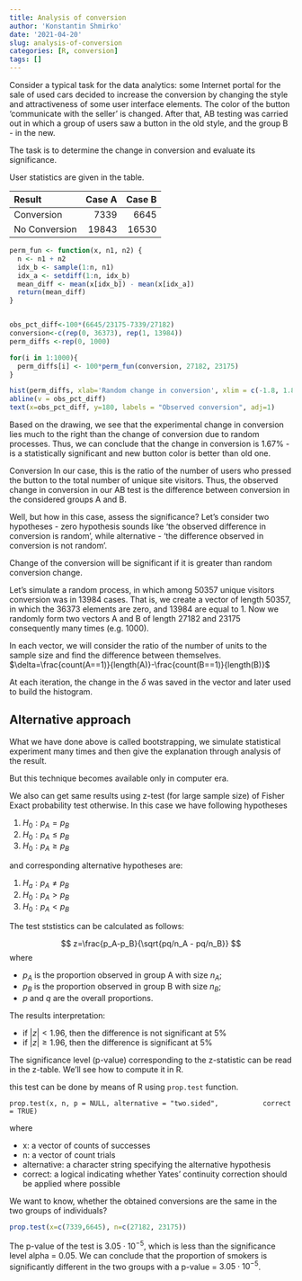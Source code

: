 ```yaml
---
title: Analysis of conversion
author: 'Konstantin Shmirko'
date: '2021-04-20'
slug: analysis-of-conversion
categories: [R, conversion]
tags: []
---
```


Consider a typical task for the data analytics: some Internet portal for the sale of used cars decided to increase the conversion by changing the style and attractiveness of some user interface elements. The color of the button 'communicate with the seller' is changed. After that, AB testing was carried out in which a group of users saw a button in the old style, and the group B - in the new.

The task is to determine the change in conversion and evaluate its significance.


User statistics are given in the table.

| Result        | Case A | Case B |
|:--------------|-------:|-------:|
|Conversion     | 7339   | 6645   |
| No Conversion | 19843  | 16530  |


```r

perm_fun <- function(x, n1, n2) {
  n <- n1 + n2
  idx_b <- sample(1:n, n1)
  idx_a <- setdiff(1:n, idx_b)
  mean_diff <- mean(x[idx_b]) - mean(x[idx_a]) 
  return(mean_diff)
}


obs_pct_diff<-100*(6645/23175-7339/27182)
conversion<-c(rep(0, 36373), rep(1, 13984))
perm_diffs <-rep(0, 1000)

for(i in 1:1000){
  perm_diffs[i] <- 100*perm_fun(conversion, 27182, 23175)
}

hist(perm_diffs, xlab='Random change in conversion', xlim = c(-1.8, 1.8), main = "")
abline(v = obs_pct_diff)
text(x=obs_pct_diff, y=180, labels = "Observed conversion", adj=1)
```

Based on the drawing, we see that the experimental change in conversion lies much to the right than the change of conversion due to random processes. Thus, we can conclude that the change in conversion is 1.67% - is a statistically significant and new button color is better than old one.

Conversion In our case, this is the ratio of the number of users who pressed the button to the total number of unique site visitors. Thus, the observed change in conversion in our AB test is the difference between conversion in the considered groups A and B.

Well, but how in this case, assess the significance? Let's consider two hypotheses - zero hypothesis sounds like 'the observed difference in conversion is random', while alternative - 'the difference observed in conversion is not random'.

Change of the conversion will be significant if it is greater than random conversion change.

Let's simulate a random process, in which among 50357 unique visitors conversion was in 13984 cases. That is, we create a vector of length 50357, in which the 36373 elements are zero, and 13984 are equal to 1. Now we randomly form two vectors A and B of length 27182 and  23175 consequently  many times (e.g. 1000). 

In each vector, we will consider the ratio of the number of units to the sample size and find the difference between themselves. $\delta=\frac{count(A==1)}{length(A)}-\frac{count(B==1)}{length(B)}$

At each iteration, the change in the $\delta$  was saved in the vector and later used to build the histogram.


## Alternative approach ##

What we have done above is called bootstrapping, we simulate statistical experiment many times and then give the explanation through analysis of the result.

But this technique becomes available only in computer era. 

We also can get same results using z-test (for large sample size) of Fisher Exact probability test otherwise. In this case we have following hypotheses

1. $H_0: p_A=p_B$
2. $H_0: p_A \le p_B$
3. $H_0: p_A \ge p_B$

and corresponding alternative hypotheses are:

1. $H_a: p_A \ne p_B$
2. $H_0: p_A \gt p_B$
3. $H_0: p_A \lt p_B$

The test ststistics can be calculated as follows:

$$
  z=\frac{p_A-p_B}{\sqrt{pq/n_A - pq/n_B}}
$$
where 

* $p_A$ is the proportion observed in group A with size $n_A$;
* $p_B$  is the proportion observed in group B with size $n_B$;
* $p$ and $q$ are the overall proportions.

The results interpretation:

- if $|z|\lt 1.96$, then the difference is not significant at $5\%$
- if $|z|\ge 1.96$, then the difference is significant at $5\%$

The significance level (p-value) corresponding to the z-statistic can be read in the z-table. We’ll see how to compute it in R.


this test can be done by means of R using `prop.test` function.

`
prop.test(x, n, p = NULL, alternative = "two.sided",
          correct = TRUE)
`

where

- x: a vector of counts of successes
- n: a vector of count trials
- alternative: a character string specifying the alternative hypothesis
- correct: a logical indicating whether Yates’ continuity correction should be applied where possible


We want to know, whether the obtained conversions are the same in the two groups of individuals?

``` r

prop.test(x=c(7339,6645), n=c(27182, 23175))

```


The p-value of the test is $3.05\cdot10^{-5}$, which is less than the significance level alpha = 0.05. We can conclude that the proportion of smokers is significantly different in the two groups with a p-value = $3.05\cdot10^{-5}$.



